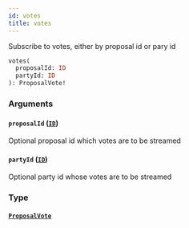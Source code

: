 ```yaml
---
id: votes
title: votes
---
```



Subscribe to votes, either by proposal id or pary id

```graphql
votes(
  proposalId: ID
  partyId: ID
): ProposalVote!
```


### Arguments

#### `proposalId` ([`ID`](/docs/mainnet/graphql/scalars/id))

Optional proposal id which votes are to be streamed


#### `partyId` ([`ID`](/docs/mainnet/graphql/scalars/id))

Optional party id whose votes are to be streamed


### Type

#### [`ProposalVote`](/docs/mainnet/graphql/objects/proposal-vote) 







